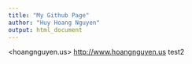 ```yaml
---
title: "My Github Page"
author: "Huy Hoang Nguyen"
output: html_document
---
```

<hoangnguyen.us> <http://www.hoangnguyen.us>
test2

